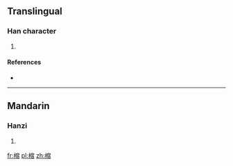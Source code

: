 ==Translingual==

===Han character===
{{Han char|rn=75|rad=木|as=11|sn=15|four=|canj=木十人日 (DJOA)}}

# {{defn|Han|sort=木11}}

====References====
* {{Han ref|kx=0549.220|dkj=15421|dj=0937.170|hdz=21284.120|uh=6A0E|ud=27150}}

----

==Mandarin==

===Hanzi===
{{cmn-hanzi|pin=[[suō]] ([[suo1]])|wg=so<sup>1</sup>}}

# {{defn|lang=cmn|sort=木11}}

[[fr:樎]]
[[pl:樎]]
[[zh:樎]]